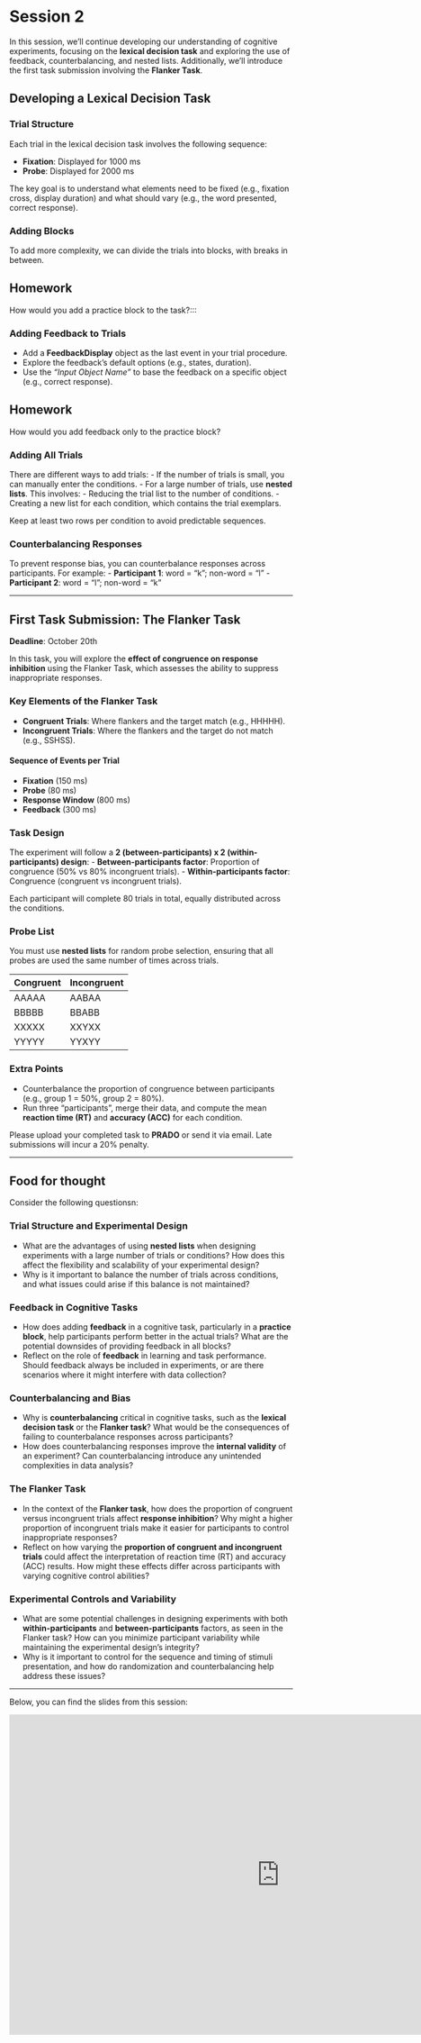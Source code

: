 # Session 2 {.unnumbered}

In this session, we’ll continue developing our understanding of cognitive experiments, focusing on the **lexical decision task** and exploring the use of feedback, counterbalancing, and nested lists. Additionally, we’ll introduce the first task submission involving the **Flanker Task**.

## Developing a Lexical Decision Task

### Trial Structure

Each trial in the lexical decision task involves the following sequence:

- **Fixation**: Displayed for 1000 ms
- **Probe**: Displayed for 2000 ms

The key goal is to understand what elements need to be fixed (e.g., fixation cross, display duration) and what should vary (e.g., the word presented, correct response).

### Adding Blocks

To add more complexity, we can divide the trials into blocks, with breaks in between. 

:::{.callout-tip}
## Homework
How would you add a practice block to the task?:::
:::

### Adding Feedback to Trials

- Add a **FeedbackDisplay** object as the last event in your trial procedure.
- Explore the feedback’s default options (e.g., states, duration).
- Use the *“Input Object Name”* to base the feedback on a specific object (e.g., correct response).

:::{.callout-tip}
## Homework
How would you add feedback only to the practice block?
:::


### Adding All Trials

There are different ways to add trials:
- If the number of trials is small, you can manually enter the conditions.
- For a large number of trials, use **nested lists**. This involves:
  - Reducing the trial list to the number of conditions.
  - Creating a new list for each condition, which contains the trial exemplars.

:::{.callout-tip}
Keep at least two rows per condition to avoid predictable sequences.
:::

### Counterbalancing Responses

To prevent response bias, you can counterbalance responses across participants. For example:
- **Participant 1**: word = “k”; non-word = “l”
- **Participant 2**: word = “l”; non-word = “k”

---

## First Task Submission: The Flanker Task

**Deadline**: October 20th

In this task, you will explore the **effect of congruence on response inhibition** using the Flanker Task, which assesses the ability to suppress inappropriate responses.

### Key Elements of the Flanker Task
- **Congruent Trials**: Where flankers and the target match (e.g., HHHHH).
- **Incongruent Trials**: Where the flankers and the target do not match (e.g., SSHSS).

#### Sequence of Events per Trial
- **Fixation** (150 ms)
- **Probe** (80 ms)
- **Response Window** (800 ms)
- **Feedback** (300 ms)

### Task Design

The experiment will follow a **2 (between-participants) x 2 (within-participants) design**:
- **Between-participants factor**: Proportion of congruence (50% vs 80% incongruent trials).
- **Within-participants factor**: Congruence (congruent vs incongruent trials).

Each participant will complete 80 trials in total, equally distributed across the conditions.

### Probe List

You must use **nested lists** for random probe selection, ensuring that all probes are used the same number of times across trials.

| **Congruent** | **Incongruent** |
| ------------- | --------------- |
| AAAAA         | AABAA           |
| BBBBB         | BBABB           |
| XXXXX         | XXYXX           |
| YYYYY         | YYXYY           |

### Extra Points
- Counterbalance the proportion of congruence between participants (e.g., group 1 = 50%, group 2 = 80%).
- Run three “participants”, merge their data, and compute the mean **reaction time (RT)** and **accuracy (ACC)** for each condition.

Please upload your completed task to **PRADO** or send it via email. Late submissions will incur a 20% penalty.

---

:::{.callout-tip collapse="true"}
## Food for thought

Consider the following questionsn:

###  Trial Structure and Experimental Design
- What are the advantages of using **nested lists** when designing experiments with a large number of trials or conditions? How does this affect the flexibility and scalability of your experimental design?
- Why is it important to balance the number of trials across conditions, and what issues could arise if this balance is not maintained?

###  Feedback in Cognitive Tasks
- How does adding **feedback** in a cognitive task, particularly in a **practice block**, help participants perform better in the actual trials? What are the potential downsides of providing feedback in all blocks?
- Reflect on the role of **feedback** in learning and task performance. Should feedback always be included in experiments, or are there scenarios where it might interfere with data collection?

###  Counterbalancing and Bias
- Why is **counterbalancing** critical in cognitive tasks, such as the **lexical decision task** or the **Flanker task**? What would be the consequences of failing to counterbalance responses across participants?
- How does counterbalancing responses improve the **internal validity** of an experiment? Can counterbalancing introduce any unintended complexities in data analysis?

###  The Flanker Task
- In the context of the **Flanker task**, how does the proportion of congruent versus incongruent trials affect **response inhibition**? Why might a higher proportion of incongruent trials make it easier for participants to control inappropriate responses?
- Reflect on how varying the **proportion of congruent and incongruent trials** could affect the interpretation of reaction time (RT) and accuracy (ACC) results. How might these effects differ across participants with varying cognitive control abilities?

### Experimental Controls and Variability
- What are some potential challenges in designing experiments with both **within-participants** and **between-participants** factors, as seen in the Flanker task? How can you minimize participant variability while maintaining the experimental design’s integrity?
- Why is it important to control for the sequence and timing of stimuli presentation, and how do randomization and counterbalancing help address these issues?

:::
---

Below, you can find the slides from this session:

<iframe src="https://docs.google.com/presentation/d/e/2PACX-1vSguTMA_Gk9I2L5LDV9mExL4KDYSrZrvBEEXlJNA6SUgfDHjJZXZxjPYY7tLYBgSAVbw3gVTprict2d/embed?start=false&loop=false&delayms=60000" frameborder="0" width="960" height="569" allowfullscreen="true" mozallowfullscreen="true" webkitallowfullscreen="true"></iframe>